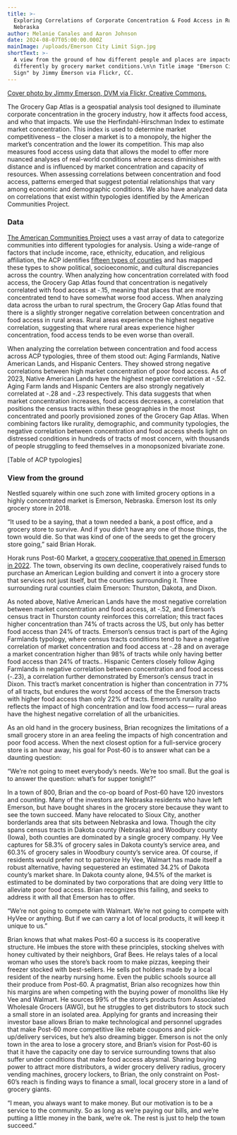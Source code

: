 ```yaml
---
title: >-
  Exploring Correlations of Corporate Concentration & Food Access in Rural
  Nebraska
author: Melanie Canales and Aaron Johnson
date: 2024-08-07T05:00:00.000Z
mainImage: /uploads/Emerson City Limit Sign.jpg
shortText: >-
  A view from the ground of how different people and places are impacted
  differently by grocery market conditions.\n\n Title image "Emerson City Limit
  Sign" by Jimmy Emerson via Flickr, CC.
---
```


[Cover photo by Jimmy Emerson, DVM via Flickr, Creative Commons.](https://www.flickr.com/photos/auvet/3625728407)

The Grocery Gap Atlas is a geospatial analysis tool designed to illuminate corporate concentration in the grocery industry, how it affects food access, and who that impacts. We use the Herfindahl-Hirschman Index to estimate market concentration. This index is used to determine market competitiveness – the closer a market is to a monopoly, the higher the market’s concentration and the lower its competition. This map also measures food access using data that allows the model to offer more nuanced analyses of real-world conditions where access diminishes with distance and is influenced by market concentration and capacity of resources. When assessing correlations between concentration and food access, patterns emerged that suggest potential relationships that vary among economic and demographic conditions. We also have analyzed data on correlations that exist within typologies identified by the American Communities Project. 

### Data

[The American Communities Project](https://www.americancommunities.org/) uses a vast array of data to categorize communities into different typologies for analysis. Using a wide-range of factors that include income, race, ethnicity, education, and religious affiliation, the ACP identifies [fifteen types of counties](https://www.americancommunities.org) and has mapped these types to show political, socioeconomic, and cultural discrepancies across the country. When analyzing how concentration correlated with food access, the Grocery Gap Atlas found that concentration is negatively correlated with food access at -.15, meaning that places that are more concentrated tend to have somewhat worse food access. When analyzing data across the urban to rural spectrum, the Grocery Gap Atlas found that there is a slightly stronger negative correlation between concentration and food access in rural areas. Rural areas experience the highest negative correlation, suggesting that where rural areas experience higher concentration, food access tends to be even worse than overall.

When analyzing the correlation between concentration and food access across ACP typologies, three of them stood out: Aging Farmlands, Native American Lands, and Hispanic Centers. They showed strong negative correlations between high market concentration of poor food access. As of 2023, Native American Lands have the highest negative correlation at -.52. Aging Farm lands and Hispanic Centers are also strongly negatively correlated at -.28 and -.23 respectively. This data suggests that when market concentration increases, food access decreases, a correlation that positions the census tracts within these geographies in the most concentrated and poorly provisioned zones of the Grocery Gap Atlas. When combining factors like rurality, demographic, and community typologies, the negative correlation between concentration and food access sheds light on distressed conditions in hundreds of tracts of most concern, with thousands of people struggling to feed themselves in a monopsonized bivariate zone.

\[Table of ACP typologies]

### View from the ground

Nestled squarely within one such zone with limited grocery options in a highly concentrated market is Emerson, Nebraska. Emerson lost its only grocery store in 2018. 

“It used to be a saying, that a town needed a bank, a post office, and a grocery store to survive. And if you didn’t have any one of those things, the town would die. So that was kind of one of the seeds to get the grocery store going,” said Brian Horak. 

Horak runs Post-60 Market, a [grocery cooperative that opened in Emerson in 2022](https://ruralprosperityne.unl.edu/co-op-grocery-store-opens-emerson). The town, observing its own decline, cooperatively raised funds to purchase an American Legion building and convert it into a grocery store that services not just itself, but the counties surrounding it. Three surrounding rural counties claim Emerson: Thurston, Dakota, and Dixon. 

<PostWidget
  widget="Map"
  props="{
  &#x22;initialFilter&#x22;: [&#x22;31051&#x22;,&#x22;31043&#x22;,&#x22;31173&#x22;],
  &#x22;initialViewState&#x22;: {
  &#x22;longitude&#x22;:-96.7267,
  &#x22;latitude&#x22;: 42.2786,
  &#x22;zoom&#x22;: 11
  }
  }"
/>

As noted above, Native American Lands have the most negative correlation between market concentration and food access, at -.52, and Emerson’s census tract in Thurston county reinforces this correlation; this tract faces higher concentration than 74% of tracts across the US, but only has better food access than 24% of tracts. Emerson’s census tract is part of the Aging Farmlands typology, where census tracts conditions tend to have a negative correlation of market concentration and food access at -.28 and on average a market concentration higher than 98% of tracts while only having better food access than 24% of tracts.. Hispanic Centers closely follow Aging Farmlands in negative correlation between concentration and food access (-.23), a correlation further demonstrated by Emerson’s census tract in Dixon. This tract’s market concentration is higher than concentration in 77% of all tracts, but endures the worst food access of the the Emerson tracts with higher food access than only 22% of tracts. Emerson’s rurality also reflects the impact of high concentration and low food access— rural areas have the highest negative correlation of all the urbanicities. 

As an old hand in the grocery business, Brian recognizes the limitations of a small grocery store in an area feeling the impacts of high concentration and poor food access. When the next closest option for a full-service grocery store is an hour away, his goal for Post-60 is to answer what can be a daunting question: 

“We’re not going to meet everybody’s needs. We’re too small. But the goal is to answer the question: what’s for supper tonight?”

In a town of 800, Brian and the co-op board of Post-60 have 120 investors and counting. Many of the investors are Nebraska residents who have left Emerson, but have bought shares in the grocery store because they want to see the town succeed. Many have relocated to Sioux City, another borderlands area that sits between Nebraska and Iowa. Though the city spans census tracts in Dakota county (Nebraska) and Woodbury county (Iowa), both counties are dominated by a single grocery company. Hy Vee captures for 58.3% of grocery sales in Dakota county’s service area, and 60.3% of grocery sales in Woodbury county’s service area. Of course, if residents would prefer not to patronize Hy Vee, Walmart has made itself a robust alternative, having sequestered an estimated 34.2% of Dakota county’s market share. In Dakota county alone, 94.5% of the market is estimated to be dominated by two corporations that are doing very little to alleviate poor food access. Brian recognizes this failing, and seeks to address it with all that Emerson has to offer.

“We’re not going to compete with Walmart. We’re not going to compete with HyVee or anything. But if we can carry a lot of local products, it will keep it unique to us.”

Brian knows that what makes Post-60 a success is its cooperative structure. He imbues the store with these principles, stocking shelves with honey cultivated by their neighbors, Graf Bees. He relays tales of a local woman who uses the store’s back room to make pizzas, keeping their freezer stocked with best-sellers. He sells pot holders made by a local resident of the nearby nursing home. Even the public schools source all their produce from Post-60. A pragmatist, Brian also recognizes how thin his margins are when competing with the buying power of monoliths like Hy Vee and Walmart. He sources 99% of the store’s products from Associated Wholesale Grocers (AWG), but he struggles to get distributors to stock such a small store in an isolated area. Applying for grants and increasing their investor base allows Brian to make technological and personnel upgrades that make Post-60 more competitive like rebate coupons and pick-up/delivery services, but he’s also dreaming bigger. Emerson is not the only town in the area to lose a grocery store, and Brian’s vision for Post-60 is that it have the capacity one day to service surrounding towns that also suffer under conditions that make food access abysmal. Sharing buying power to attract more distributors, a wider grocery delivery radius, grocery vending machines, grocery lockers, to Brian, the only constraint on Post-60’s reach is finding ways to finance a small, local grocery store in a land of grocery giants.

“I mean, you always want to make money. But our motivation is to be a service to the community. So as long as we’re paying our bills, and we’re putting a little money in the bank, we’re ok. The rest is just to help the town succeed.”
